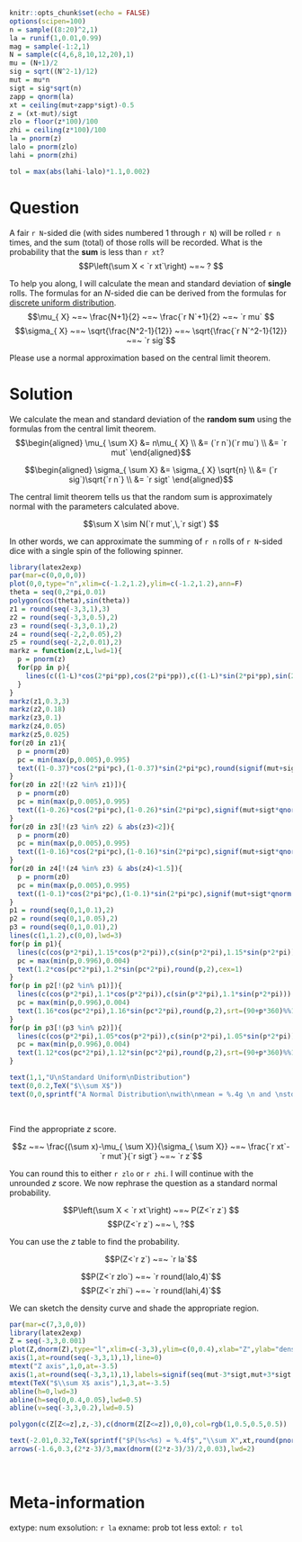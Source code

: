 ```r
knitr::opts_chunk$set(echo = FALSE)
options(scipen=100)
n = sample((8:20)^2,1)
la = runif(1,0.01,0.99)
mag = sample(-1:2,1)
N = sample(c(4,6,8,10,12,20),1)
mu = (N+1)/2
sig = sqrt((N^2-1)/12)
mut = mu*n
sigt = sig*sqrt(n)
zapp = qnorm(la)
xt = ceiling(mut+zapp*sigt)-0.5
z = (xt-mut)/sigt
zlo = floor(z*100)/100
zhi = ceiling(z*100)/100
la = pnorm(z)
lalo = pnorm(zlo)
lahi = pnorm(zhi)

tol = max(abs(lahi-lalo)*1.1,0.002)

```

Question
========

A fair `r N`-sided die (with sides numbered 1 through `r N`) will be rolled `r n` times, and the sum (total) of those rolls will be recorded. What is the probability that the **sum** is less than `r xt`?
$$P\left(\sum X < `r xt`\right) ~=~ ? $$

To help you along, I will calculate the mean and standard deviation of **single** rolls. The formulas for an $N$-sided die can be derived from the formulas for [discrete uniform distribution](https://en.wikipedia.org/wiki/Discrete_uniform_distribution).
$$\mu_{ X} ~=~ \frac{N+1}{2} ~=~ \frac{`r N`+1}{2} ~=~ `r mu` $$
$$\sigma_{ X} ~=~ \sqrt{\frac{N^2-1}{12}} ~=~ \sqrt{\frac{`r N`^2-1}{12}} ~=~ `r sig`$$

Please use a normal approximation based on the central limit theorem. 


Solution
========

We calculate the mean and standard deviation of the **random sum** using the formulas from the central limit theorem.
$$\begin{aligned}
\mu_{ \sum X} &= n\mu_{ X} \\
&= (`r n`)(`r mu`) \\
&= `r mut`
\end{aligned}$$

$$\begin{aligned}
\sigma_{ \sum X} &= \sigma_{ X} \sqrt{n} \\
&= (`r sig`)\sqrt{`r n`} \\
&= `r sigt`
\end{aligned}$$

The central limit theorem tells us that the random sum is approximately normal with the parameters calculated above.

$$\sum X \sim N(`r mut`,\,`r sigt`) $$

In other words, we can approximate the summing of `r n` rolls of `r N`-sided dice with a single spin of the following spinner.


```r
library(latex2exp)
par(mar=c(0,0,0,0))
plot(0,0,type="n",xlim=c(-1.2,1.2),ylim=c(-1.2,1.2),ann=F)
theta = seq(0,2*pi,0.01)
polygon(cos(theta),sin(theta))
z1 = round(seq(-3,3,1),3)
z2 = round(seq(-3,3,0.5),2)
z3 = round(seq(-3,3,0.1),2)
z4 = round(seq(-2,2,0.05),2)
z5 = round(seq(-2,2,0.01),2)
markz = function(z,L,lwd=1){
  p = pnorm(z)
  for(pp in p){
    lines(c((1-L)*cos(2*pi*pp),cos(2*pi*pp)),c((1-L)*sin(2*pi*pp),sin(2*pi*pp)),lwd=lwd)
  }
}
markz(z1,0.3,3)
markz(z2,0.18)
markz(z3,0.1)
markz(z4,0.05)
markz(z5,0.025)
for(z0 in z1){
  p = pnorm(z0)
  pc = min(max(p,0.005),0.995)
  text((1-0.37)*cos(2*pi*pc),(1-0.37)*sin(2*pi*pc),round(signif(mut+sigt*qnorm(p),4),6),cex=0.9)
}
for(z0 in z2[!(z2 %in% z1)]){
  p = pnorm(z0)
  pc = min(max(p,0.005),0.995)
  text((1-0.26)*cos(2*pi*pc),(1-0.26)*sin(2*pi*pc),signif(mut+sigt*qnorm(p),4),cex=0.9)
}
for(z0 in z3[!(z3 %in% z2) & abs(z3)<2]){
  p = pnorm(z0)
  pc = min(max(p,0.005),0.995)
  text((1-0.16)*cos(2*pi*pc),(1-0.16)*sin(2*pi*pc),signif(mut+sigt*qnorm(p),4),srt=(90+p*360)%%180-90,cex=0.9)
}
for(z0 in z4[!(z4 %in% z3) & abs(z4)<1.5]){
  p = pnorm(z0)
  pc = min(max(p,0.005),0.995)
  text((1-0.1)*cos(2*pi*pc),(1-0.1)*sin(2*pi*pc),signif(mut+sigt*qnorm(p),4),srt=(90+p*360)%%180-90,cex=0.6)
}
p1 = round(seq(0,1,0.1),2)
p2 = round(seq(0,1,0.05),2)
p3 = round(seq(0,1,0.01),2)
lines(c(1,1.2),c(0,0),lwd=3)
for(p in p1){
  lines(c(cos(p*2*pi),1.15*cos(p*2*pi)),c(sin(p*2*pi),1.15*sin(p*2*pi)))
  pc = max(min(p,0.996),0.004)
  text(1.2*cos(pc*2*pi),1.2*sin(pc*2*pi),round(p,2),cex=1)
}
for(p in p2[!(p2 %in% p1)]){
  lines(c(cos(p*2*pi),1.1*cos(p*2*pi)),c(sin(p*2*pi),1.1*sin(p*2*pi)))
  pc = max(min(p,0.996),0.004)
  text(1.16*cos(pc*2*pi),1.16*sin(pc*2*pi),round(p,2),srt=(90+p*360)%%180-90,cex=0.8)
}
for(p in p3[!(p3 %in% p2)]){
  lines(c(cos(p*2*pi),1.05*cos(p*2*pi)),c(sin(p*2*pi),1.05*sin(p*2*pi)))
  pc = max(min(p,0.996),0.004)
  text(1.12*cos(pc*2*pi),1.12*sin(pc*2*pi),round(p,2),srt=(90+p*360)%%180-90,cex=0.8)
}

text(1,1,"U\nStandard Uniform\nDistribution")
text(0,0.2,TeX("$\\sum X$"))
text(0,0,sprintf("A Normal Distribution\nwith\nmean = %.4g \n and \nstdev = %.4g",mut,sigt))
```
\

Find the appropriate $z$ score.

$$z ~=~ \frac{(\sum x)-\mu_{ \sum X}}{\sigma_{ \sum X}} ~=~ \frac{`r xt`-`r mut`}{`r sigt`} ~=~ `r z`$$

You can round this to either `r zlo` or `r zhi`. I will continue with the unrounded $z$ score. We now rephrase the question as a standard normal probability.

$$P\left(\sum X < `r xt`\right) ~=~ P(Z<`r z`) $$
$$P(Z<`r z`) ~=~ \, ?$$

You can use the $z$ table to find the probability.

$$P(Z<`r z`) ~=~ `r la`$$

$$P(Z<`r zlo`) ~=~ `r round(lalo,4)`$$
$$P(Z<`r zhi`) ~=~ `r round(lahi,4)`$$

We can sketch the density curve and shade the appropriate region.

```r
par(mar=c(7,3,0,0))
library(latex2exp)
Z = seq(-3,3,0.001)
plot(Z,dnorm(Z),type="l",xlim=c(-3,3),ylim=c(0,0.4),xlab="Z",ylab="density",axes=F,ann=F,lwd=3)
axis(1,at=round(seq(-3,3,1),1),line=0)
mtext("Z axis",1,0,at=-3.5)
axis(1,at=round(seq(-3,3,1),1),labels=signif(seq(mut-3*sigt,mut+3*sigt,length.out=7),3),line=3)
mtext(TeX("$\\sum X$ axis"),1,3,at=-3.5)
abline(h=0,lwd=3)
abline(h=seq(0,0.4,0.05),lwd=0.5)
abline(v=seq(-3,3,0.2),lwd=0.5)

polygon(c(Z[Z<=z],z,-3),c(dnorm(Z[Z<=z]),0,0),col=rgb(1,0.5,0.5,0.5))

text(-2.01,0.32,TeX(sprintf("$P(%s<%s) = %.4f$","\\sum X",xt,round(pnorm(z),4))))
arrows(-1.6,0.3,(2*z-3)/3,max(dnorm((2*z-3)/3)/2,0.03),lwd=2)
```
\


Meta-information
================
extype: num
exsolution: `r la`
exname: prob tot less
extol: `r tol`
